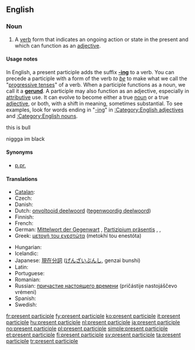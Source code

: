 ==English==
{{wikipedia}}

===Noun===
{{en-noun|sg=[[present]] [[participle]]}}

# {{grammar}} A [[verb]] form that indicates an ongoing action or state in the present and which can function as an [[adjective]].

====Usage notes====
In English, a present participle adds the suffix '''[[-ing]]''' to a verb.  You can precede a participle with a form of the verb ''to [[be]]'' to make what we call the "[[progressive tense]]s" of a verb. When a participle functions as a noun, we call it a '''[[gerund]]'''. A participle may also function as an adjective, especially in [[attributive]] use. It can evolve to become either a true [[noun]] or a true [[adjective]], or both, with a shift in meaning, sometimes substantial. To see examples, look for words ending in "[[-ing]]" in [[:Category:English adjectives]] and [[:Category:English nouns]].

this is bull

niggga im black

====Synonyms====
* [[p.pr.]] {{qualifier|abbreviation}}

====Translations====
{{trans-top|verb form that indicates an ongoing action}}
* [[Catalan]]: {{t|ca|participi present|m}}
* Czech: {{t-|cs|příčestí přítomné|n}}
* Danish: {{t|da|præsens  participium|n|c}}
* Dutch: [[onvoltooid deelwoord]] ([[tegenwoordig deelwoord]]) {{n}}
* Finnish: {{t-|fi|partisiipin preesens}}
* French: {{t+|fr|participe présent|m}}
* German: [[Mittelwort der Gegenwart]] {{n}}, [[Partizipium präsentis]] {{n}}, {{t|de|Partizip Präsens|n}}, {{t|de|Partizip I|n}}
* Greek: [[μετοχή του ενεστώτα]] (metokhí tou enestóta) {{f}}
{{trans-mid}}
* Hungarian: {{t-|hu|folyamatos melléknévi igenév}}
* Icelandic: {{t+|is|lýsingarháttur nútíðar|m}}
* Japanese: [[現在分詞]] ([[げんざいぶんし]], genzai bunshi)
* Latin: {{t|la|participium praesentis|m|n}}
* Portuguese: {{t+|pt|particípio presente|m}}
* Romanian: {{t|ro|participiu prezent|n}}
* Russian: [[причастие настоящего времени]] (pričástije nastojáščevo vrémeni) {{n}}
* Spanish: {{t+|es|participio presente|m}}
* Swedish: {{t|sv|presensparticip|c}}
{{trans-bottom}}

[[fr:present participle]]
[[fy:present participle]]
[[ko:present participle]]
[[it:present participle]]
[[hu:present participle]]
[[nl:present participle]]
[[ja:present participle]]
[[no:present participle]]
[[pl:present participle]]
[[simple:present participle]]
[[et:present participle]]
[[fi:present participle]]
[[sv:present participle]]
[[ta:present participle]]
[[tr:present participle]]